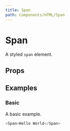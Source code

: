 ```yaml
---
title: Span
path: Components/HTML/Span
---
```



# Span

A styled `span` element.

## Props

<Props of="Span" />

## Examples

### Basic

A basic example.

```js live
<Span>Hello World</Span>
```
